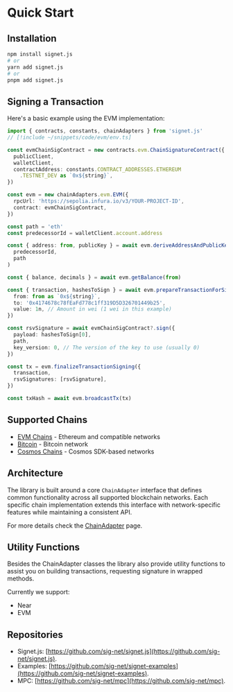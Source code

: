 # Quick Start

## Installation

```bash
npm install signet.js
# or
yarn add signet.js
# or
pnpm add signet.js
```

## Signing a Transaction

Here's a basic example using the EVM implementation:

```ts twoslash
import { contracts, constants, chainAdapters } from 'signet.js'
// [!include ~/snippets/code/evm/env.ts]

const evmChainSigContract = new contracts.evm.ChainSignatureContract({
  publicClient,
  walletClient,
  contractAddress: constants.CONTRACT_ADDRESSES.ETHEREUM
    .TESTNET_DEV as `0x${string}`,
})

const evm = new chainAdapters.evm.EVM({
  rpcUrl: 'https://sepolia.infura.io/v3/YOUR-PROJECT-ID',
  contract: evmChainSigContract,
})

const path = 'eth'
const predecessorId = walletClient.account.address

const { address: from, publicKey } = await evm.deriveAddressAndPublicKey(
  predecessorId,
  path
)

const { balance, decimals } = await evm.getBalance(from)

const { transaction, hashesToSign } = await evm.prepareTransactionForSigning({
  from: from as `0x${string}`,
  to: '0x4174678c78fEaFd778c1ff319D5D326701449b25',
  value: 1n, // Amount in wei (1 wei in this example)
})

const rsvSignature = await evmChainSigContract?.sign({
  payload: hashesToSign[0],
  path,
  key_version: 0, // The version of the key to use (usually 0)
})

const tx = evm.finalizeTransactionSigning({
  transaction,
  rsvSignatures: [rsvSignature],
})

const txHash = await evm.broadcastTx(tx)
```

## Supported Chains

- [EVM Chains](/signetjs/chain-adapters/evm) - Ethereum and compatible networks
- [Bitcoin](/signetjs/chain-adapters/bitcoin) - Bitcoin network
- [Cosmos Chains](/signetjs/chain-adapters/cosmos) - Cosmos SDK-based networks

## Architecture

The library is built around a core `ChainAdapter` interface that defines common functionality across all supported blockchain networks. Each specific chain implementation extends this interface with network-specific features while maintaining a consistent API.

For more details check the [ChainAdapter](/primitives/chain-adapter-interface.mdx) page.

## Utility Functions

Besides the ChainAdapter classes the library also provide utility functions to assist you on building transactions, requesting signature in wrapped methods.

Currently we support:

- Near
- EVM

## Repositories

- Signet.js: [https://github.com/sig-net/signet.js](https://github.com/sig-net/signet.js).
- Examples: [https://github.com/sig-net/signet-examples](https://github.com/sig-net/signet-examples).
- MPC: [https://github.com/sig-net/mpc](https://github.com/sig-net/mpc).
